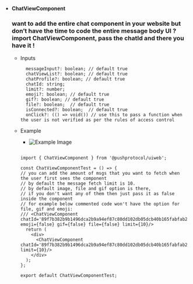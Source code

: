 - **ChatViewComponent**
    
    ### want to add the entire chat component in your website but don’t have the time to code the entire message body UI ? import ChatViewComponent, pass the chatId and there you have it !
    
    - Inputs
        
        ```
          messageInput?: boolean; // default true
          chatViewList?: boolean; // default true
          chatProfile?: boolean; // default true
          chatId: string;
          limit?: number;
          emoji?: boolean; // default true
          gif?: boolean; // default true
          file?: boolean;  // default true
          isConnected?: boolean;  // default true
          onClick?: (() => void()) // use this to pass a function when the user is not verified as per the rules of access control
        ```
        
    - Example
        
        - ![Example Image](https://github.com/KlausMikhaelson/KlausMikhaelson/assets/100528412/385bbdb3-1536-4128-a773-ffae1d7ed1fe)
        
        ```tsx
        
        import { ChatViewComponent } from '@pushprotocol/uiweb';
        
        const ChatViewComponentTest = () => {
        // you can add the amount of msgs that you want to fetch when the user first sees the component
        // by default the message fetch limit is 10.
        // by default image, file and gif option is there,
        // if you don't want any of them then just pass it as false inside the component
        // for example below commented code won't have the option for file, gif and emoji:
        /// <ChatViewComponent chatId='89f7b382b9b1496dca2b9a94ef87c80dd102db05dcb40b165fabfab28770fd55' emoji={false} gif={false} file={false} limit={10}/>
          return (
            <div>
              <ChatViewComponent chatId='89f7b382b9b1496dca2b9a94ef87c80dd102db05dcb40b165fabfab28770fd55' limit={10}/>
            </div>
          );
        };
        
        export default ChatViewComponentTest;
        ```